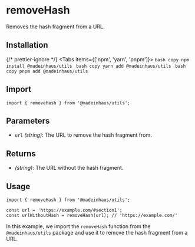 # removeHash

Removes the hash fragment from a URL.

## Installation


{/* prettier-ignore */}
<Tabs items={['npm', 'yarn', 'pnpm']}>
    <Tab>
        ```bash copy
        npm install @madeinhaus/utils
        ```
    </Tab>
    <Tab>
        ```bash copy
        yarn add @madeinhaus/utils
        ```
    </Tab>
    <Tab>
        ```bash copy
        pnpm add @madeinhaus/utils
        ```
    </Tab>
</Tabs>

## Import

```tsx copy
import { removeHash } from '@madeinhaus/utils';
```

## Parameters

- `url` _(string)_: The URL to remove the hash fragment from.

## Returns

- _(string)_: The URL without the hash fragment.

## Usage

```tsx copy showLineNumbers
import { removeHash } from '@madeinhaus/utils';

const url = 'https://example.com/#section1';
const urlWithoutHash = removeHash(url); // 'https://example.com/'
```

In this example, we import the `removeHash` function from the `@madeinhaus/utils` package and use it to remove the hash fragment from a URL.